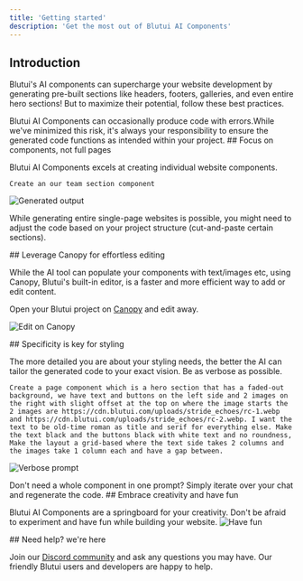 ```yaml
---
title: 'Getting started'
description: 'Get the most out of Blutui AI Components'
---
```


## Introduction

Blutui's AI components can supercharge your website development by generating pre-built sections like headers, footers, galleries, and even entire hero sections! But to maximize their potential, follow these best practices.

<Callout>
Blutui AI Components can occasionally produce code with errors.While we've minimized this risk, it's always your responsibility to ensure the generated code functions as intended within your project.
</Callout>

<Steps>
<Step>
## Focus on components, not full pages

Blutui AI Components excels at creating individual website components.

```
Create an our team section component
```

![Generated output](https://cdn.blutui.com/uploads/assets/Dev/ai-components/get-started-prompt.png)

While generating entire single-page websites is possible, you might need to adjust the code based on your project structure (cut-and-paste certain sections).
</Step>

<Step>
## Leverage Canopy for effortless editing

While the AI tool can populate your components with text/images etc, using Canopy, Blutui's built-in editor, is a faster and more efficient way to add or edit content.

Open your Blutui project on [Canopy](https://help.blutui.com/dashboard/site-dashboard/canopy/canopy-overview) and edit away.

![Edit on Canopy](https://cdn.blutui.com/uploads/assets/Dev/ai-components/best-pratices-canopy.png)
</Step>

<Step>
## Specificity is key for styling

The more detailed you are about your styling needs, the better the AI can tailor the generated code to your exact vision. Be as verbose as possible.

```
Create a page component which is a hero section that has a faded-out background, we have text and buttons on the left side and 2 images on the right with slight offset at the top on where the image starts the 2 images are https://cdn.blutui.com/uploads/stride_echoes/rc-1.webp and https://cdn.blutui.com/uploads/stride_echoes/rc-2.webp. I want the text to be old-time roman as title and serif for everything else. Make the text black and the buttons black with white text and no roundness, Make the layout a grid-based where the text side takes 2 columns and the images take 1 column each and have a gap between.
```

![Verbose prompt](https://cdn.blutui.com/uploads/assets/Dev/ai-components/get-started-verbose.png)

<Callout>
Don't need a whole component in one prompt? Simply iterate over your chat and regenerate the code.
</Callout>
</Step>

<Step>
## Embrace creativity and have fun

Blutui AI Components are a springboard for your creativity. Don't be afraid to experiment and have fun while building your website.
![Have fun](https://cdn.blutui.com/uploads/assets/Dev/ai-components/best-practices-fun.png)
</Step>

<Step>
## Need help? we're here

Join our [Discord community](https://discord.com/invite/4H8dZW6Fva) and ask any questions you may have. Our friendly Blutui users and developers are happy to help.
</Step>
</Steps>
